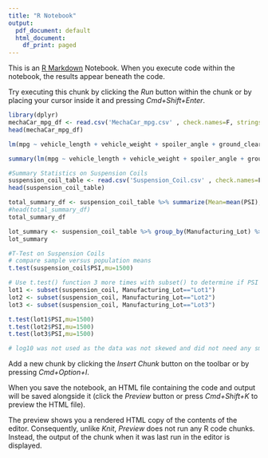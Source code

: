 ```yaml
---
title: "R Notebook"
output:
  pdf_document: default
  html_document:
    df_print: paged
---
```


This is an [R Markdown](http://rmarkdown.rstudio.com) Notebook. When you execute code within the notebook, the results appear beneath the code. 

Try executing this chunk by clicking the *Run* button within the chunk or by placing your cursor inside it and pressing *Cmd+Shift+Enter*. 

```r
library(dplyr)
mechaCar_mpg_df <- read.csv('MechaCar_mpg.csv' , check.names=F, stringsAsFactors = F)
head(mechaCar_mpg_df)
```


```r
lm(mpg ~ vehicle_length + vehicle_weight + spoiler_angle + ground_clearance + AWD,data=mechaCar_mpg_df) #generate multiple linear regression model

```


```r
summary(lm(mpg ~ vehicle_length + vehicle_weight + spoiler_angle + ground_clearance + AWD,data=mechaCar_mpg_df)) #generate summary statistics
```


```r
#Summary Statistics on Suspension Coils
suspension_coil_table <- read.csv('Suspension_Coil.csv' , check.names=F, stringsAsFactors = F)
head(suspension_coil_table)
```


```r
total_summary_df <- suspension_coil_table %>% summarize(Mean=mean(PSI), Median=median(PSI), Variance=var(PSI), SD=sd(PSI), .groups = 'keep') #create summary table
#head(total_summary_df)
total_summary_df
```


```r
lot_summary <- suspension_coil_table %>% group_by(Manufacturing_Lot) %>% summarize(Mean=mean(PSI), Median=median(PSI), Variance=var(PSI), SD=sd(PSI), .groups = 'keep') #create summary table
lot_summary

```


```r
#T-Test on Suspension Coils
# compare sample versus population means
t.test(suspension_coil$PSI,mu=1500)
```

```r
# Use t.test() function 3 more times with subset() to determine if PSI for each manufacturing lot is statistically different from the pop. mean of 1,500 PSI
lot1 <- subset(suspension_coil, Manufacturing_Lot=="Lot1")
lot2 <- subset(suspension_coil, Manufacturing_Lot=="Lot2")
lot3 <- subset(suspension_coil, Manufacturing_Lot=="Lot3")

t.test(lot1$PSI,mu=1500)
t.test(lot2$PSI,mu=1500)
t.test(lot3$PSI,mu=1500)

# log10 was not used as the data was not skewed and did not need any smoothing

```

Add a new chunk by clicking the *Insert Chunk* button on the toolbar or by pressing *Cmd+Option+I*.

When you save the notebook, an HTML file containing the code and output will be saved alongside it (click the *Preview* button or press *Cmd+Shift+K* to preview the HTML file). 

The preview shows you a rendered HTML copy of the contents of the editor. Consequently, unlike *Knit*, *Preview* does not run any R code chunks. Instead, the output of the chunk when it was last run in the editor is displayed.

